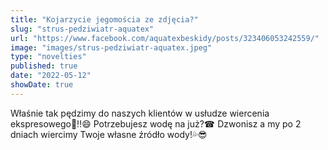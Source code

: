 ```yaml
---
title: "Kojarzycie jegomościa ze zdjęcia?"
slug: "strus-pedziwiatr-aquatex"
url: "https://www.facebook.com/aquatexbeskidy/posts/323406053242559/"
image: "images/strus-pedziwiatr-aquatex.jpeg"
type: "novelties"
published: true
date: "2022-05-12"
showDate: true
---
```


Właśnie tak pędzimy do naszych klientów w usłudze wiercenia ekspresowego🚀‼️😄
Potrzebujesz wodę na już?☎ Dzwonisz a my po 2 dniach wiercimy Twoje własne źródło wody!💦😎
